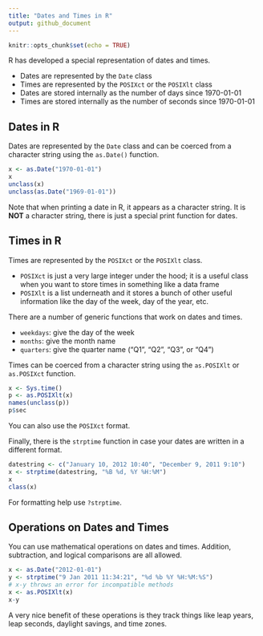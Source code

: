 ```yaml
---
title: "Dates and Times in R"
output: github_document
---
```


```r
knitr::opts_chunk$set(echo = TRUE)
```

R has developed a special representation of dates and times.

* Dates are represented by the `Date` class
* Times are represented by the `POSIXct` or the `POSIXlt` class
* Dates are stored internally as the number of days since 1970-01-01
* Times are stored internally as the number of seconds since 1970-01-01

## Dates in R

Dates are represented by the `Date` class and can be coerced from a character string using the `as.Date()` function.

```r
x <- as.Date("1970-01-01")
x
unclass(x)
unclass(as.Date("1969-01-01"))
```

Note that when printing a date in R, it appears as a character string. It is **NOT** a character string, there is just a special print function for dates.

## Times in R

Times are represented by the `POSIXct` or the `POSIXlt` class.

* `POSIXct` is just a very large integer under the hood; it is a useful class when you want to store times in something like a data frame
* `POSIXlt` is a list underneath and it stores a bunch of other useful information like the day of the week, day of the year, etc.

There are a number of generic functions that work on dates and times.

* `weekdays`: give the day of the week
* `months`: give the month name
* `quarters`: give the quarter name ("Q1", "Q2", "Q3", or "Q4")

Times can be coerced from a character string using the `as.POSIXlt` or `as.POSIXct` function.

```r
x <- Sys.time()
p <- as.POSIXlt(x)
names(unclass(p))
p$sec
```

You can also use the `POSIXct` format.

Finally, there is the `strptime` function in case your dates are written in a different format.

```r
datestring <- c("January 10, 2012 10:40", "December 9, 2011 9:10")
x <- strptime(datestring, "%B %d, %Y %H:%M")
x
class(x)
```
For formatting help use `?strptime`.

## Operations on Dates and Times

You can use mathematical operations on dates and times. Addition, subtraction, and logical comparisons are all allowed.

```r
x <- as.Date("2012-01-01")
y <- strptime("9 Jan 2011 11:34:21", "%d %b %Y %H:%M:%S")
# x-y throws an error for incompatible methods
x <- as.POSIXlt(x)
x-y
```

A very nice benefit of these operations is they track things like leap years, leap seconds, daylight savings, and time zones.
